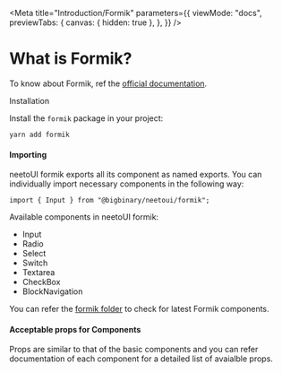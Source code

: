 
<Meta
  title="Introduction/Formik"
  parameters={{
    viewMode: "docs",
    previewTabs: {
      canvas: { hidden: true },
    },
  }}
/>

<style>{`
  .subheading {
    --mediumdark: '#49545c';
    font-weight: 900;
    font-size: 13px;
    color: #49545c;
    letter-spacing: 2px;
    line-height: 24px;
    text-transform: uppercase;
    margin-bottom: 12px;
    margin-top: 40px;
  }

  .tip {
    display: inline-block;
    border-radius: 1em;
    font-size: 11px;
    line-height: 12px;
    font-weight: 700;
    background: #2f3941;
    color: #fff;
    padding: 4px 12px;
    margin-right: 10px;
    vertical-align: top;
  }

  .tip-wrapper {
    font-size: 13px;
    line-height: 20px;
    margin-top: 40px;
    margin-bottom: 40px;
  }

  .tip-wrapper code {
    font-size: 12px;
    display: inline-block;
  }


`}</style>

# What is Formik?

To know about Formik, ref the [official documentation](https://formik.org/docs/overview).

<div className="subheading">Installation</div>

Install the `formik` package in your project:

```
yarn add formik
```

#### Importing

neetoUI formik exports all its component as named exports. You can individually import necessary components in the following way:

```
import { Input } from "@bigbinary/neetoui/formik";
```

Available components in neetoUI formik:

- Input
- Radio
- Select
- Switch
- Textarea
- CheckBox
- BlockNavigation

You can refer the [formik folder](https://github.com/bigbinary/neeto-ui/tree/master/lib/components/formik) to check for latest Formik components.

#### Acceptable props for Components

Props are similar to that of the basic components and you can refer documentation of each component for a detailed list of avaialble props.
